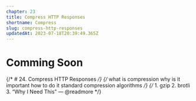 ```yaml
---
chapter: 23
title: Compress HTTP Responses
shortname: Compress
slug: compress-http-responses
updatedAt: 2023-07-18T20:39:49.365Z
---
```



# Comming Soon

{/* # 24. Compress HTTP Responses */}
{/* 
    what is compression
    why is it important
    how to do it
    standard compression algorithms
*/}
    {/* 1. gzip
    2. brotli
    3. “Why I Need This” — @readmore */}